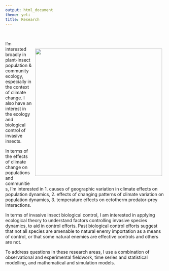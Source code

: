 ```yaml
---
output: html_document
theme: yeti
title: Research
---
```

<br>

<div style= "float:right;position: relative; top: 0px;padding:10px;">
![](pics/otc.jpg){width=400px}
</div>
I’m interested broadly in plant-insect population & community ecology, especially in the context of climate change. I also have an interest in the ecology and biological control of invasive insects.

In terms of the effects of climate change on populations and communities, I’m interested in 1. causes of geographic variation in climate effects on population dynamics, 2. effects of changing patterns of climate variation on population dynamics, 3. temperature effects on ectotherm predator-prey interactions.

In terms of invasive insect biological control, I am interested in applying ecological theory to understand factors controlling invasive species dynamics, to aid in control efforts. Past biological control efforts suggest that not all species are amenable to natural enemy importation as a means of control, or that some natural enemies are effective controls and others are not. 

To address questions in these research areas, I use a combination of observational and experimental fieldwork, time series and statistical modelling, and mathematical and simulation models.




<!-- Global site tag (gtag.js) - Google Analytics -->
<script async src="https://www.googletagmanager.com/gtag/js?id=UA-187123577-1"></script>
<script>
  window.dataLayer = window.dataLayer || [];
  function gtag(){dataLayer.push(arguments);}
  gtag('js', new Date());

  gtag('config', 'UA-187123577-1');
</script>
